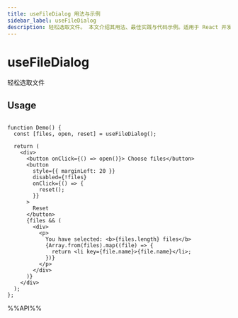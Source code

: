 ```yaml
---
title: useFileDialog 用法与示例
sidebar_label: useFileDialog
description: 轻松选取文件。 本文介绍其用法、最佳实践与代码示例。适用于 React 开发中需要处理副作用的场景。
---
```

# useFileDialog

轻松选取文件

## Usage

```tsx live

function Demo() {
  const [files, open, reset] = useFileDialog();

  return (
    <div>
      <button onClick={() => open()}> Choose files</button>
      <button
        style={{ marginLeft: 20 }}
        disabled={!files}
        onClick={() => {
          reset();
        }}
      >
        Reset
      </button>
      {files && (
        <div>
          <p>
            You have selected: <b>{files.length} files</b>
            {Array.from(files).map((file) => {
              return <li key={file.name}>{file.name}</li>;
            })}
          </p>
        </div>
      )}
    </div>
  );
};

```

%%API%%
